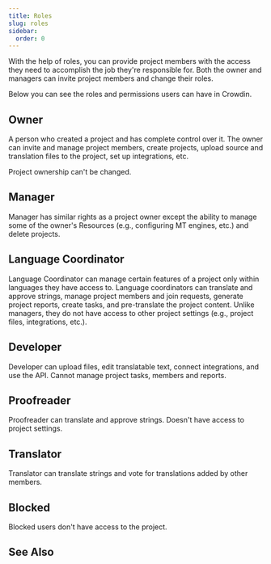 ```yaml
---
title: Roles
slug: roles
sidebar:
  order: 0
---
```



With the help of roles, you can provide project members with the access they need to accomplish the job they're responsible for. Both the owner and managers can invite project members and change their roles.

Below you can see the roles and permissions users can have in Crowdin.

## Owner

A person who created a project and has complete control over it. The owner can invite and manage project members, create projects, upload source and translation files to the project, set up integrations, etc.

<Aside>
  Project ownership can't be changed.
</Aside>

## Manager

Manager has similar rights as a project owner except the ability to manage some of the owner's Resources (e.g., configuring MT engines, etc.) and delete projects.

## Language Coordinator

Language Coordinator can manage certain features of a project only within languages they have access to. Language coordinators can translate and approve strings, manage project members and join requests, generate project reports, create tasks, and pre-translate the project content. Unlike managers, they do not have access to other project settings (e.g., project files, integrations, etc.).

## Developer

Developer сan upload files, edit translatable text, connect integrations, and use the API. Cannot manage project tasks, members and reports.

## Proofreader

Proofreader can translate and approve strings. Doesn't have access to project settings.

## Translator

Translator can translate strings and vote for translations added by other members.

## Blocked

Blocked users don't have access to the project.

## See Also

<LinkCard
  title="Changing Roles"
  href="/project-members/#changing-role"
/>